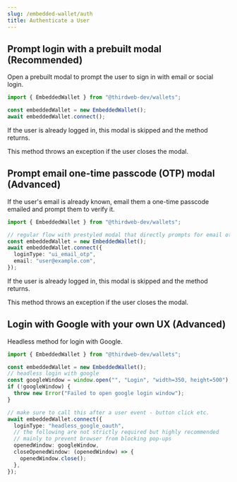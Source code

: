 ```yaml
---
slug: /embedded-wallet/auth
title: Authenticate a User
---
```


## Prompt login with a prebuilt modal (Recommended)

Open a prebuilt modal to prompt the user to sign in with email or social login.

```typescript
import { EmbeddedWallet } from "@thirdweb-dev/wallets";

const embeddedWallet = new EmbeddedWallet();
await embeddedWallet.connect();
```

If the user is already logged in, this modal is skipped and the method returns.

This method throws an exception if the user closes the modal.

## Prompt email one-time passcode (OTP) modal (Advanced)

If the user's email is already known, email them a one-time passcode emailed and prompt them to verify it.

```typescript
import { EmbeddedWallet } from "@thirdweb-dev/wallets";

// regular flow with prestyled modal that directly prompts for email otp
const embeddedWallet = new EmbeddedWallet();
await embeddedWallet.connect({
  loginType: "ui_email_otp",
  email: "user@example.com",
});
```

If the user is already logged in, this modal is skipped and the method returns.

This method throws an exception if the user closes the modal.

## Login with Google with your own UX (Advanced)

Headless method for login with Google.

```typescript
import { EmbeddedWallet } from "@thirdweb-dev/wallets";

const embeddedWallet = new EmbeddedWallet();
// headless login with google
const googleWindow = window.open("", "Login", "width=350, height=500");
if (!googleWindow) {
  throw new Error("Failed to open google login window");
}

// make sure to call this after a user event - button click etc.
await embeddedWallet.connect({
  loginType: "headless_google_oauth",
  // the following are not strictly required but highly recommended
  // mainly to prevent browser from blocking pop-ups
  openedWindow: googleWindow,
  closeOpenedWindow: (openedWindow) => {
    openedWindow.close();
  },
});
```
